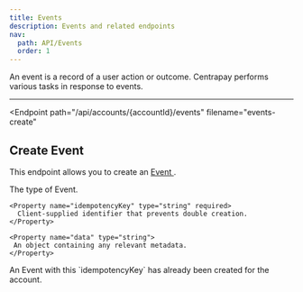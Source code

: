 ```yaml
---
title: Events
description: Events and related endpoints
nav:
  path: API/Events
  order: 1
---
```


An event is a record of a user action or outcome. Centrapay performs various tasks in response to events.

---

<Endpoint
  path="/api/accounts/{accountId}/events"
  filename="events-create"
>
  ## Create Event <Badge type="experimental"/>

  This endpoint allows you to create an [ Event ](/api/events).

  <Properties>
    <Property name="type" type="string" required>
     The type of Event.
    </Property>

    <Property name="idempotencyKey" type="string" required>
      Client-supplied identifier that prevents double creation.
    </Property>

    <Property name="data" type="string">
     An object containing any relevant metadata.
    </Property>
  </Properties>

  <Properties heading="Errors">
    <Error code="403" message="EVENT_ALREADY_EXISTS">
      An Event with this `idempotencyKey` has already been created for the account.
    </Error>
  </Properties>
</Endpoint>
